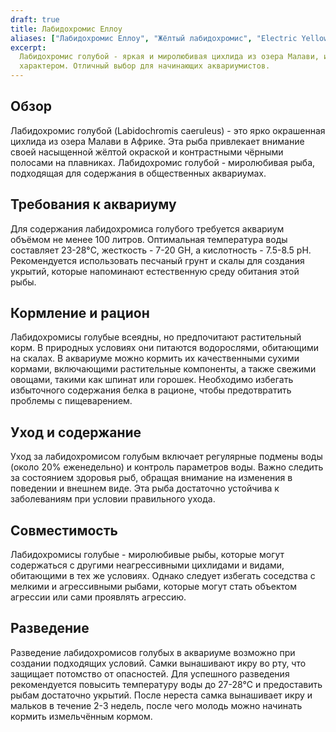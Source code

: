 ```yaml
---
draft: true
title: Лабидохромис Еллоу
aliases: ["Лабидохромис Еллоу", "Жёлтый лабидохромис", "Electric Yellow Cichlid"]
excerpt:
  Лабидохромис голубой - яркая и миролюбивая цихлида из озера Малави, известная своей жёлтой окраской и миролюбивым
  характером. Отличный выбор для начинающих аквариумистов.
---
```


## Обзор

Лабидохромис голубой (Labidochromis caeruleus) - это ярко окрашенная цихлида из озера Малави в Африке. Эта рыба
привлекает внимание своей насыщенной жёлтой окраской и контрастными чёрными полосами на плавниках. Лабидохромис
голубой - миролюбивая рыба, подходящая для содержания в общественных аквариумах.

## Требования к аквариуму

Для содержания лабидохромиса голубого требуется аквариум объёмом не менее 100 литров. Оптимальная температура воды
составляет 23-28°C, жесткость - 7-20 GH, а кислотность - 7.5-8.5 pH. Рекомендуется использовать песчаный грунт и скалы
для создания укрытий, которые напоминают естественную среду обитания этой рыбы.

## Кормление и рацион

Лабидохромисы голубые всеядны, но предпочитают растительный корм. В природных условиях они питаются водорослями,
обитающими на скалах. В аквариуме можно кормить их качественными сухими кормами, включающими растительные компоненты, а
также свежими овощами, такими как шпинат или горошек. Необходимо избегать избыточного содержания белка в рационе, чтобы
предотвратить проблемы с пищеварением.

## Уход и содержание

Уход за лабидохромисом голубым включает регулярные подмены воды (около 20% еженедельно) и контроль параметров воды.
Важно следить за состоянием здоровья рыб, обращая внимание на изменения в поведении и внешнем виде. Эта рыба достаточно
устойчива к заболеваниям при условии правильного ухода.

## Совместимость

Лабидохромисы голубые - миролюбивые рыбы, которые могут содержаться с другими неагрессивными цихлидами и видами,
обитающими в тех же условиях. Однако следует избегать соседства с мелкими и агрессивными рыбами, которые могут стать
объектом агрессии или сами проявлять агрессию.

## Разведение

Разведение лабидохромисов голубых в аквариуме возможно при создании подходящих условий. Самки вынашивают икру во рту,
что защищает потомство от опасностей. Для успешного разведения рекомендуется повысить температуру воды до 27-28°C и
предоставить рыбам достаточно укрытий. После нереста самка вынашивает икру и мальков в течение 2-3 недель, после чего
молодь можно начинать кормить измельчённым кормом.
